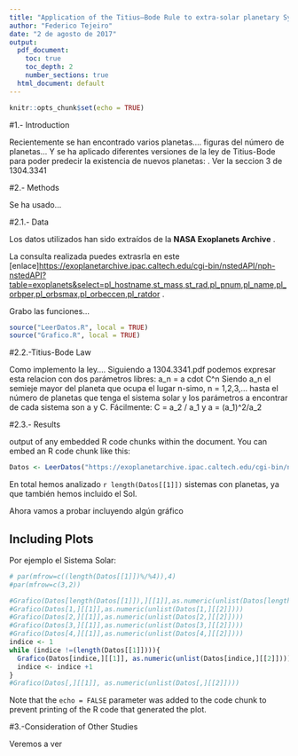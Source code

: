 ```yaml
---
title: "Application of the Titius–Bode Rule to extra-solar planetary Systems"
author: "Federico Tejeiro"
date: "2 de agosto de 2017"
output:
  pdf_document: 
    toc: true
    toc_depth: 2
    number_sections: true
  html_document: default
---
```


```r
knitr::opts_chunk$set(echo = TRUE)
```

#1.- Introduction

Recientemente se han encontrado varios planetas.... figuras del número de planetas... Y se ha aplicado diferentes versiones de la ley de Titius-Bode para poder predecir la existencia de nuevos planetas:  . Ver la seccion 3 de 1304.3341

#2.- Methods

Se ha usado...

#2.1.- Data

Los datos utilizados han sido extraídos de la **NASA Exoplanets Archive** .

La consulta realizada puedes extrasrla en este  [enlace]<https://exoplanetarchive.ipac.caltech.edu/cgi-bin/nstedAPI/nph-nstedAPI?table=exoplanets&select=pl_hostname,st_mass,st_rad,pl_pnum,pl_name,pl_orbper,pl_orbsmax,pl_orbeccen,pl_ratdor> .

Grabo las funciones...

```r

source("LeerDatos.R", local = TRUE)
source("Grafico.R", local = TRUE)

```

#2.2.-Titius-Bode Law

Como implemento la ley.... Siguiendo a 1304.3341.pdf podemos expresar esta relacion con dos parámetros libres:  a_n = a cdot C^n  Siendo a_n el semieje mayor del planeta que ocupa el lugar n-simo, n = 1,2,3,... hasta el número de planetas que tenga el sistema solar y los parámetros a encontrar de cada sistema son a y C. Fácilmente: C = a_2 / a_1 y a = (a_1)^2/a_2

#2.3.- Results

output of any embedded R code chunks within the document. You can embed an R code chunk like this:

```r
Datos <- LeerDatos("https://exoplanetarchive.ipac.caltech.edu/cgi-bin/nstedAPI/nph-nstedAPI?table=exoplanets&select=pl_hostname,st_mass,st_rad,pl_pnum,pl_name,pl_orbper,pl_orbsmax,pl_orbeccen,pl_ratdor&format=csv")
```


En total hemos analizado `r length(Datos[[1]]) `  sistemas con planetas, ya que también hemos incluido el Sol.


Ahora vamos a probar incluyendo algún gráfico




## Including Plots

Por ejemplo el Sistema Solar:

```r

# par(mfrow=c((length(Datos[[1]])%/%4)),4)
#par(mfrow=c(3,2))

#Grafico(Datos[length(Datos[[1]]),][[1]],as.numeric(unlist(Datos[length(Datos[[1]]),][[2]])))
#Grafico(Datos[1,][[1]],as.numeric(unlist(Datos[1,][[2]])))
#Grafico(Datos[2,][[1]],as.numeric(unlist(Datos[2,][[2]])))
#Grafico(Datos[3,][[1]],as.numeric(unlist(Datos[3,][[2]])))
#Grafico(Datos[4,][[1]],as.numeric(unlist(Datos[4,][[2]])))
indice <- 1
while (indice !=(length(Datos[[1]]))){
  Grafico(Datos[indice,][[1]], as.numeric(unlist(Datos[indice,][[2]])))
  indice <- indice +1
}
#Grafico(Datos[,][[1]], as.numeric(unlist(Datos[,][[2]])))

```

Note that the `echo = FALSE` parameter was added to the code chunk to prevent printing of the R code that generated the plot.

#3.-Consideration of Other Studies

Veremos a ver

